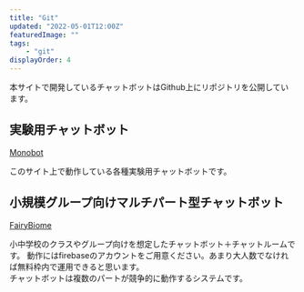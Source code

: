 ```yaml
---
title: "Git"
updated: "2022-05-01T12:00Z"
featuredImage: ""
tags:
    - "git"
displayOrder: 4
---
```


本サイトで開発しているチャットボットはGithub上にリポジトリを公開しています。

## 実験用チャットボット

[Monobot](https://github.com/shinichi-kato/muno-site-scratch/tree/main/src/components/Chatbot)

このサイト上で動作している各種実験用チャットボットです。

## 小規模グループ向けマルチパート型チャットボット

[FairyBiome](https://github.com/shinichi-kato/FairyBiome09)

小中学校のクラスやグループ向けを想定したチャットボット＋チャットルームです。
動作にはfirebaseのアカウントをご用意ください。あまり大人数でなければ無料枠内で運用できると思います。  
チャットボットは複数のパートが競争的に動作するシステムです。


